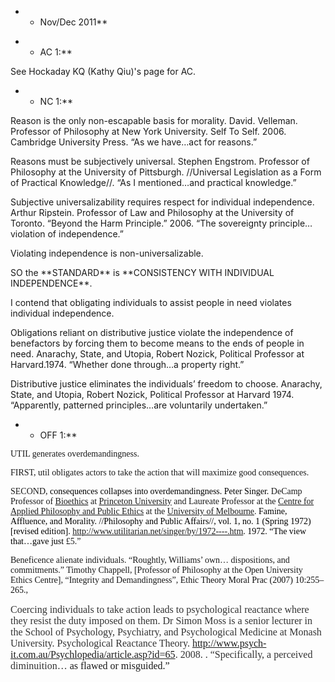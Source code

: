 **Nov/Dec 2011**

**AC 1:**

See Hockaday KQ (Kathy Qiu)'s page for AC.

**NC 1:**

Reason is the only non-escapable basis for morality. David. Velleman. Professor of Philosophy at New York University. Self To Self. 2006. Cambridge University Press. “As we have…act for reasons.”

Reasons must be subjectively universal. Stephen Engstrom. Professor of Philosophy at the University of Pittsburgh. //Universal Legislation as a Form of Practical Knowledge//. “As I mentioned…and practical knowledge.”

Subjective universalizability requires respect for individual independence. Arthur Ripstein. Professor of Law and Philosophy at the University of Toronto. “Beyond the Harm Principle.” 2006. “The sovereignty principle…violation of independence.”

<span style="display: block; text-align: justify;">Violating independence is non-universalizable.</span>

SO the **STANDARD** is **CONSISTENCY WITH INDIVIDUAL INDEPENDENCE**.

I contend that obligating individuals to assist people in need violates individual independence.

Obligations reliant on distributive justice violate the independence of benefactors by forcing them to become means to the ends of people in need. Anarachy, State, and Utopia, Robert Nozick, Political Professor at Harvard.1974. “Whether done through…a property right.”

Distributive justice eliminates the individuals’ freedom to choose. Anarachy, State, and Utopia, Robert Nozick, Political Professor at Harvard 1974. “Apparently, patterned principles…are voluntarily undertaken.”

**OFF 1:**

<span style="font-family: Times;">UTIL generates overdemandingness. </span>

<span style="font-family: Times;">FIRST, util obligates actors to take the action that will maximize good consequences.</span>

<span style="font-family: Times;">SECOND, </span><span style="color: black; font-family: Times;">consequences collapses into overdemandingness. Peter Singer. </span><span style="font-family: Times;">DeCamp Professor of <span style="color: #083b9a; text-decoration: none;">[[http://en.wikipedia.org/wiki/Bioethics|Bioethics]]</span> at <span style="color: #083b9a; text-decoration: none;">[[http://en.wikipedia.org/wiki/Princeton_University|Princeton University]]</span> and Laureate Professor at the <span style="color: #083b9a; text-decoration: none;">[[http://en.wikipedia.org/wiki/Centre_for_Applied_Philosophy_and_Public_Ethics|Centre for Applied Philosophy and Public Ethics]]</span> at the <span style="color: #083b9a; text-decoration: none;">[[http://en.wikipedia.org/wiki/University_of_Melbourne|University of Melbourne]]</span>. </span><span style="color: black; font-family: Times;">Famine, Affluence, and Morality. //Philosophy and Public Affairs//, vol. 1, no. 1 (Spring 1972) [revised edition]. </span><span style="font-family: Times;"><span style="color: blue; text-decoration: none;">[[http://www.utilitarian.net/singer/by/1972----.htm]]</span></span><span style="color: black; font-family: Times;">. 1972. “The view that…gave just </span><span style="font-family: Times;">£5.” </span>

<span style="text-align: justify;"><span style="font-family: Times;">Beneficence alienate individuals. “Roughtly, Williams’ own… dispositions, and commitments.” Timothy Chappell, [Professor of Philosophy at the </span><span style="color: #1a1a1a; font-family: Times;">Open University Ethics Centre</span><span style="font-family: Times;">], “Integrity and Demandingness”, </span><span style="color: #101010; font-family: Times;">Ethic Theory Moral Prac (2007) 10:255–265.,</span></span>

<span style="text-align: justify;"><span style="color: #333333; font-family: Times; font-size: 12pt;">Coercing individuals to take action leads to psychological reactance where they resist the duty imposed on them. Dr Simon Moss is a senior lecturer in the School of Psychology, Psychiatry, and Psychological Medicine at Monash University. Psychological Reactance Theory. [[http://www.psych-it.com.au/Psychlopedia/article.asp?id=65]]. 2008. . “Specifically, a perceived diminuition…</span><span style="font-family: Times; font-size: 12pt;"> as flawed or misguided.”</span></span>